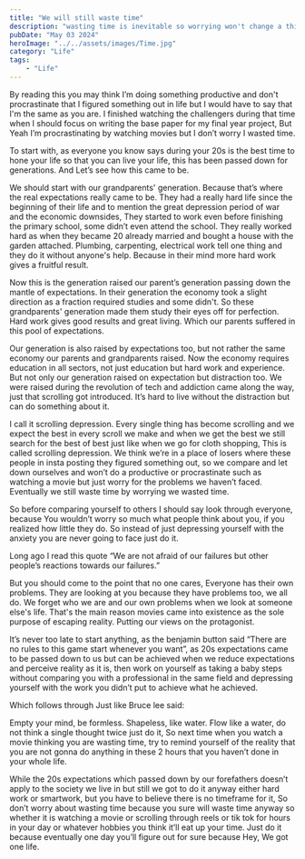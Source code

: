 ```yaml
---
title: "We will still waste time"
description: "wasting time is inevitable so worrying won't change a thing"
pubDate: "May 03 2024"
heroImage: "../../assets/images/Time.jpg"
category: "Life"
tags: 
	- "Life"
---
```


By reading this you may think I’m doing something productive and don't procrastinate that I figured something out in life but I would have to say that I'm the same as you are. I finished watching the challengers during that time when I should focus on writing the base paper for my final year project, But Yeah I’m procrastinating by watching movies but I don’t worry I wasted time.

To start with, as everyone you know says during your 20s is the best time to hone your life so that you can live your life, this has been passed down for generations. And Let’s see how this came to be.

We should start with our grandparents' generation. Because that’s where the real expectations really came to be. They had a really hard life since the beginning of their life and to mention the great depression period of war and the economic downsides, They started to work even before finishing the primary school, some didn’t even attend the school. They really worked hard as when they became 20 already married and bought a house with the garden attached. Plumbing, carpenting, electrical work tell one thing and they do it without anyone's help. Because in their mind more hard work gives a fruitful result.

Now this is the generation raised our parent’s generation passing down the mantle of expectations. In their generation the economy took a slight direction as a fraction required studies and some didn't. So these grandparents' generation made them study their eyes off for perfection. Hard work gives good results and great living. Which our parents suffered in this pool of expectations.

Our generation is also raised by expectations too, but not rather the same economy our parents and grandparents raised. Now the economy requires education in all sectors, not just education but hard work and experience. But not only our generation raised on expectation but distraction too. We were raised during the revolution of tech and addiction came along the way, just that scrolling got introduced. It’s hard to live without the distraction but can do something about it.

I call it scrolling depression. Every single thing has become scrolling and we expect the best in every scroll we make and when we get the best we still search for the best of best just like when we go for cloth shopping, This is called scrolling depression. We think we’re in a place of losers where these people in insta posting they figured something out, so we compare and let down ourselves and won’t do a productive or procrastinate such as watching a movie but just worry for the problems we haven’t faced. Eventually we still waste time by worrying we wasted time.

So before comparing yourself to others I should say look through everyone, because You wouldn’t worry so much what people think about you, if you realized how little they do. So instead of just depressing yourself with the anxiety you are never going to face just do it.

Long ago I read this quote
“We are not afraid of our failures but other people’s reactions towards our failures.”

But you should come to the point that no one cares, Everyone has their own problems. They are looking at you because they have problems too, we all do. We forget who we are and our own problems when we look at someone else's life. That's the main reason movies came into existence as the sole purpose of escaping reality. Putting our views on the protagonist.

It’s never too late to start anything, as the benjamin button said “There are no rules to this game start whenever you want”, as 20s expectations came to be passed down to us but can be achieved when we reduce expectations and perceive reality as it is, then work on yourself as taking a baby steps without comparing you with a professional in the same field and depressing yourself with the work you didn’t put to achieve what he achieved.

Which follows through Just like Bruce lee said:

Empty your mind, be formless. Shapeless, like water.
Flow like a water, do not think a single thought twice just do it, So next time when you watch a movie thinking you are wasting time, try to remind yourself of the reality that you are not gonna do anything in these 2 hours that you haven’t done in your whole life.

While the 20s expectations which passed down by our forefathers doesn’t apply to the society we live in but still we got to do it anyway either hard work or smartwork, but you have to believe there is no timeframe for it, So don’t worry about wasting time because you sure will waste time anyway so whether it is watching a movie or scrolling through reels or tik tok for hours in your day or whatever hobbies you think it’ll eat up your time. Just do it because eventually one day you’ll figure out for sure because Hey, We got one life.
